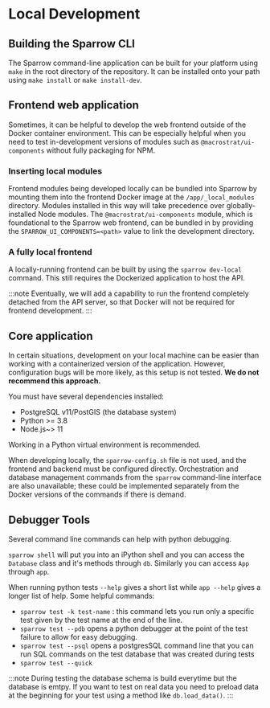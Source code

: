 
# Local Development

## Building the Sparrow CLI

The Sparrow command-line application can be built for your platform
using `make` in the root directory of the repository.
It can be installed onto your path using `make install` or `make install-dev`.

## Frontend web application

Sometimes, it can be helpful to develop the web frontend
outside of the Docker container environment. This can be
especially helpful when you need to test in-development
versions of modules such as `@macrostrat/ui-components`
without fully packaging for NPM.

### Inserting local modules

Frontend modules being developed locally can be bundled into
Sparrow by mounting them into the frontend Docker image
at the `/app/_local_modules` directory. Modules installed
in this way will take precedence over globally-installed
Node modules. The `@macrostrat/ui-components` module,
which is foundational to the Sparrow web frontend,
can be bundled in by providing the `SPARROW_UI_COMPONENTS=<path>`
value to link the development directory.

### A fully local frontend

A locally-running frontend can be built by using the
`sparrow dev-local` command. This still
requires the Dockerized application to host the API.

:::note
Eventually, we will add a capability to run the
frontend completely detached from the API server, so
that Docker will not be required for frontend development.
:::

## Core application

In certain situations, development on your local machine can be easier than
working with a containerized version of the application. However, configuration
bugs will be more likely, as this setup is not tested. **We do not recommend this approach.**

You must have several dependencies installed:

- PostgreSQL v11/PostGIS (the database system)
- Python >= 3.8
- Node.js~> 11

Working in a Python virtual environment is recommended.

When developing locally, the `sparrow-config.sh` file is not used, and the
frontend and backend must be configured directly. Orchestration and database
management commands from the `sparrow` command-line interface
are also unavailable; these could be implemented separately from the
Docker versions of the commands if there is demand.

## Debugger Tools

Several command line commands can help with python debugging.

`sparrow shell` will put you into an iPython shell and you can access the `Database` class and it's methods through `db`. Similarly you can access `App` through `app`.

When running python tests `--help` gives a short list while `app --help` gives a longer list of help.
Some helpful commands:

- `sparrow test -k test-name` : this command lets you run only a specific test given by the test name at the end of the line.
- `sparrow test --pdb` opens a python debugger at the point of the test failure to allow for easy debugging.
- `sparrow test --psql` opens a postgresSQL command line that you can run SQL commands on the test database that was created during tests
- `sparrow test --quick`

:::note
During testing the database schema is build everytime but the database is emtpy. If you want to test on real data you need to preload data at the beginning for your test using a method like `db.load_data()`.
:::

